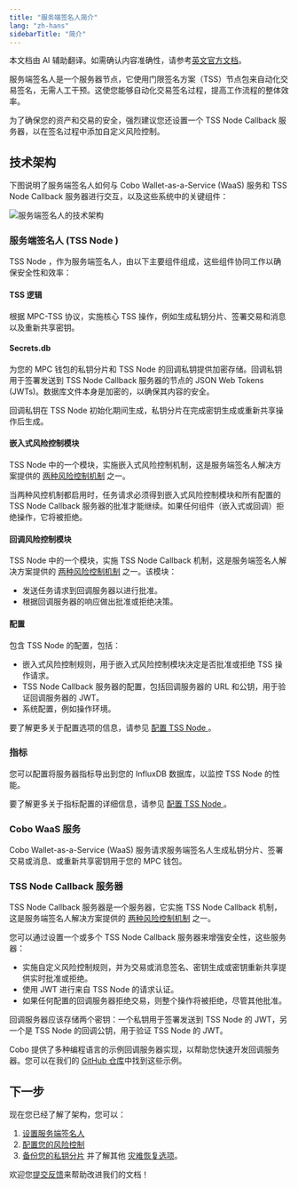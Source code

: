 ```yaml
---
title: "服务端签名人简介"
lang: "zh-hans"
sidebarTitle: "简介"
---
```

<Note>本文档由 AI 辅助翻译。如需确认内容准确性，请参考[英文官方文档](https://www.cobo.com/developers/v2/guides/overview/introduction)。</Note>

服务端签名人是一个服务器节点，它使用门限签名方案（TSS）节点包来自动化交易签名，无需人工干预。这使您能够自动化交易签名过程，提高工作流程的整体效率。

为了确保您的资产和交易的安全，强烈建议您还设置一个 TSS Node Callback 服务器，以在签名过程中添加自定义风险控制。

## 技术架构

下图说明了服务端签名人如何与 Cobo Wallet-as-a-Service (WaaS) 服务和 TSS Node Callback 服务器进行交互，以及这些系统中的关键组件：

<img src="/v2_cn/images/guides/api-co-signer-technical-architecture.svg" className="diagram" alt="服务端签名人的技术架构" />

### 服务端签名人 (TSS Node )

TSS Node ，作为服务端签名人，由以下主要组件组成，这些组件协同工作以确保安全性和效率：

#### TSS 逻辑

根据 MPC-TSS 协议，实施核心 TSS 操作，例如生成私钥分片、签署交易和消息以及重新共享密钥。

#### Secrets.db

为您的 MPC 钱包的私钥分片和 TSS Node 的回调私钥提供加密存储。回调私钥用于签署发送到 TSS Node Callback 服务器的节点的 JSON Web Tokens (JWTs)。数据库文件本身是加密的，以确保其内容的安全。

回调私钥在 TSS Node 初始化期间生成，私钥分片在完成密钥生成或重新共享操作后生成。


#### 嵌入式风险控制模块

TSS Node 中的一个模块，实施嵌入式风险控制机制，这是服务端签名人解决方案提供的 [两种风险控制机制](/v2_cn/guides/mpc-wallets/server-co-signer/risk-control-mechanisms) 之一。

当两种风控机制都启用时，任务请求必须得到嵌入式风险控制模块和所有配置的 TSS Node Callback 服务器的批准才能继续。如果任何组件（嵌入式或回调）拒绝操作，它将被拒绝。

#### 回调风险控制模块

TSS Node 中的一个模块，实施 TSS Node Callback 机制，这是服务端签名人解决方案提供的 [两种风险控制机制](/v2_cn/guides/mpc-wallets/server-co-signer/risk-control-mechanisms) 之一。该模块：

- 发送任务请求到回调服务器以进行批准。
- 根据回调服务器的响应做出批准或拒绝决策。

#### 配置

包含 TSS Node 的配置，包括：

- 嵌入式风险控制规则，用于嵌入式风险控制模块决定是否批准或拒绝 TSS 操作请求。
- TSS Node Callback 服务器的配置，包括回调服务器的 URL 和公钥，用于验证回调服务器的 JWT。
- 系统配置，例如操作环境。

要了解更多关于配置选项的信息，请参见 [配置 TSS Node ](/v2_cn/guides/mpc-wallets/server-co-signer/appendix#configure-the-tss-node)。

### 指标

您可以配置将服务器指标导出到您的 InfluxDB 数据库，以监控 TSS Node 的性能。

要了解更多关于指标配置的详细信息，请参见 [配置 TSS Node ](/v2_cn/guides/mpc-wallets/server-co-signer/appendix#configure-the-tss-node)。

### Cobo WaaS 服务

Cobo Wallet-as-a-Service (WaaS) 服务请求服务端签名人生成私钥分片、签署交易或消息、或重新共享密钥用于您的 MPC 钱包。

### TSS Node Callback 服务器

TSS Node Callback 服务器是一个服务器，它实施 TSS Node Callback 机制，这是服务端签名人解决方案提供的 [两种风险控制机制](/v2_cn/guides/mpc-wallets/server-co-signer/risk-control-mechanisms) 之一。

您可以通过设置一个或多个 TSS Node Callback 服务器来增强安全性，这些服务器：

- 实施自定义风险控制规则，并为交易或消息签名、密钥生成或密钥重新共享提供实时批准或拒绝。
- 使用 JWT 进行来自 TSS Node 的请求认证。
- 如果任何配置的回调服务器拒绝交易，则整个操作将被拒绝，尽管其他批准。

回调服务器应该存储两个密钥：一个私钥用于签署发送到 TSS Node 的 JWT，另一个是 TSS Node 的回调公钥，用于验证 TSS Node 的 JWT。

Cobo 提供了多种编程语言的示例回调服务器实现，以帮助您快速开发回调服务器。您可以在我们的 [GitHub 仓库](https://github.com/CoboGlobal/cobo-mpc-callback-server-v2-template)中找到这些示例。

## 下一步

现在您已经了解了架构，您可以：

1. [设置服务端签名人](/v2_cn/guides/mpc-wallets/server-co-signer/tss-node-deployment)  
2. [配置您的风险控制](/v2_cn/guides/mpc-wallets/server-co-signer/risk-control-mechanisms)  
3. [备份您的私钥分片](/v2_cn/guides/mpc-wallets/server-co-signer/key-shares-backup) 并了解其他 [灾难恢复选项](/v2_cn/guides/mpc-wallets/server-co-signer/disaster-recovery-overview)。

<Tip>欢迎您[提交反馈](https://forms.zohopublic.com/cobo/form/DocumentFeedbackForm/formperma/QvLOhxJv1_JMsJ-1dleZ8Itb_7rzN-LtgvsDdxosoVI)来帮助改进我们的文档！</Tip>